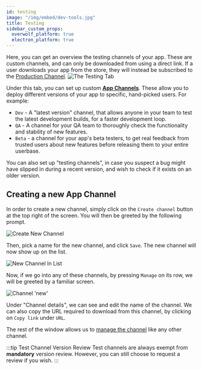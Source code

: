 ```yaml
---
id: testing
image: "/img/embed/dev-tools.jpg"
title: Testing
sidebar_custom_props:
  overwolf_platform: true
  electron_platform: true
---
```


Here, you can get an overview the testing channels of your app. These are custom channels,
and can only be downloaded from using a direct link. If a user downloads your app from the store,
they will instead be subscribed to the [Production Channel](./production).
![The Testing Tab](/assets/tools/developers-console/all-applications/release-management/testing/index.jpg)

Under this tab, you can set up custom [**App Channels**](/tools/all-applications/release-management#what-are-release-channels). These allow you to deploy different versions of your app to specific, hand-picked users.
For example:
- `Dev` - A "latest version" channel, that allows anyone in your team to test the latest development builds, for a faster development loop.
- `QA` - A channel for your QA team to thoroughly check the functionality and stability of new features.
- `Beta` - a channel for your app's beta testers, to get real feedback from trusted users about new features before releasing them to your entire userbase.

You can also set up "testing channels", in case you suspect a bug might have slipped in during a recent version, and wish to check if it exists on an older version.

## Creating a new App Channel

In order to create a new channel, simply click on the `Create channel` button at the top right of the screen. You will then be greeted by the following prompt.

![Create New Channel](/assets/tools/developers-console/all-applications/release-management/testing/new-channel.jpg)

Then, pick a name for the new channel, and click `Save`. The new channel will now show up on the list.

![New Channel In List](/assets/tools/developers-console/all-applications/release-management/testing/active-channels.jpg)

Now, if we go into any of these channels, by pressing `Manage` on its row, we will be greeted by a familiar screen.

![Channel 'new'](/assets/tools/developers-console/all-applications/release-management/testing/channel-new.jpg)

Under "Channel details", we can see and edit the name of the channel.
We can also copy the URL required to download from this channel, by clicking on `Copy link` under `URL`.

The rest of the window allows us to [manage the channel](/tools/all-applications/release-management#manage-an-app-channel) like any other channel.

:::tip Test Channel Version Review
Test channels are always exempt from **mandatory** version review. However, you can still choose to request a review if you wish.
:::